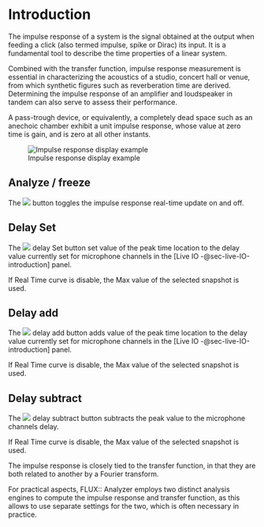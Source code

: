 # Introduction
The impulse response of a system is the signal obtained at the output when feeding a click (also termed impulse, spike or Dirac) its input.
It is a fundamental tool to describe the time properties of a
linear system.

Combined with the transfer function, impulse response measurement is essential in characterizing the acoustics of a studio, concert hall or venue, from which synthetic figures such as reverberation time are derived.
Determining the impulse response of an amplifier and loudspeaker in tandem can also serve to assess their performance.

A pass-trough device, or equivalently, a completely dead space such as an anechoic chamber exhibit a unit impulse response, whose value at zero time is gain, and is zero at all other instants.

![Impulse response display example](https://media.githubusercontent.com/media/FLUX-SE/doc_images/main/Analyzer/ImpulseResponse/Main.png)

## Analyze / freeze
The ![](https://media.githubusercontent.com/media/FLUX-SE/doc_images/main/Analyzer/Generic/Play.png) button toggles the impulse response real-time update on and off.

## Delay Set
The ![](https://media.githubusercontent.com/media/FLUX-SE/doc_images/main/Analyzer/Generic/Set2Delay.png) delay Set button set value of the peak time location to the delay value currently set for microphone channels in the [Live IO -@sec-live-IO-introduction] panel.

If Real Time curve is disable, the Max value of the selected snapshot is used.

## Delay add
The ![](https://media.githubusercontent.com/media/FLUX-SE/doc_images/main/Analyzer/Generic/Add2Delay.png) delay add button adds value of the peak time location to the delay value currently set for microphone channels in the [Live IO -@sec-live-IO-introduction] panel.

If Real Time curve is disable, the Max value of the selected snapshot is used.

## Delay subtract
The ![](https://media.githubusercontent.com/media/FLUX-SE/doc_images/main/Analyzer/Generic/Subtract2Delay.png) delay subtract button subtracts the peak value to the microphone channels delay.

If Real Time curve is disable, the Max value of the selected snapshot is used.

:::{.callout-note}
The impulse response is closely tied to the transfer function, in that they are both related to another by a Fourier transform.

For practical aspects, FLUX:: Analyzer employs two distinct analysis engines to compute the impulse response and transfer function, as this allows to use separate settings for the two, which is often necessary in practice.
:::